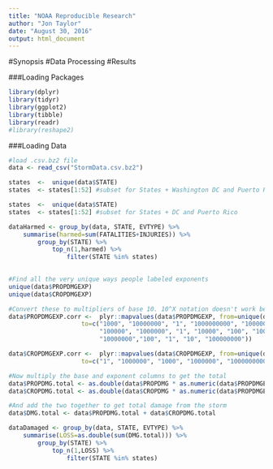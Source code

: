 ```yaml
---
title: "NOAA Reproducible Research"
author: "Jon Taylor"
date: "August 30, 2016"
output: html_document
---
```

#Synopsis
#Data Processing
#Results


###Loading Packages
```R
library(dplyr)
library(tidyr)
library(ggplot2)
library(tibble)
library(readr)
#library(reshape2)

```


###Loading Data

```R

#load .csv.bz2 file
data <- read_csv("StormData.csv.bz2")

states  <-  unique(data$STATE)
states  <- states[1:52] #subset for States + Washington DC and Puerto Rico 
```



```R
states  <-  unique(data$STATE)
states  <- states[1:52] #subset for States + DC and Puerto Rico 

dataHarmed <- group_by(data, STATE, EVTYPE) %>%
    summarise(harmed=sum(FATALITIES+INJURIES)) %>%
        group_by(STATE) %>%
            top_n(1,harmed) %>%
                filter(STATE %in% states)
        
```

```R
#Find all the very unique ways people labeled exponents
unique(data$PROPDMGEXP)
unique(data$CROPDMGEXP)

#Convert these to multipliers of base 10. 10^X notation doesn't work because NA coercion
data$PROPDMGEXP.corr <-  plyr::mapvalues(data$PROPDMGEXP, from=unique(data$PROPDMGEXP), 
                    to=c("1000", "10000000", "1", "1000000000", "1000000", "1", "1",
                         "100000", "1000000", "1", "10000", "100", "1000", "100",
                         "10000000","100", "1", "10", "100000000"))

data$CROPDMGEXP.corr <-  plyr::mapvalues(data$CROPDMGEXP, from=unique(data$CROPDMGEXP), 
                    to=c("1", "1000000", "1000", "1000000", "1000000000", "", "", "1000", "100"))

#Now multiply the base and exponent columns to get the total
data$PROPDMG.total <- as.double(data$PROPDMG * as.numeric(data$PROPDMGEXP.corr))
data$CROPDMG.total <- as.double(data$CROPDMG * as.numeric(data$PROPDMGEXP.corr))

#And add the two together to get total damage from the storm
data$DMG.total <- data$PROPDMG.total + data$CROPDMG.total
```


```R
dataDamaged <- group_by(data, STATE, EVTYPE) %>%
    summarise(LOSS=as.double(sum(DMG.total))) %>%
        group_by(STATE) %>%
            top_n(1,LOSS) %>%
                filter(STATE %in% states)


```